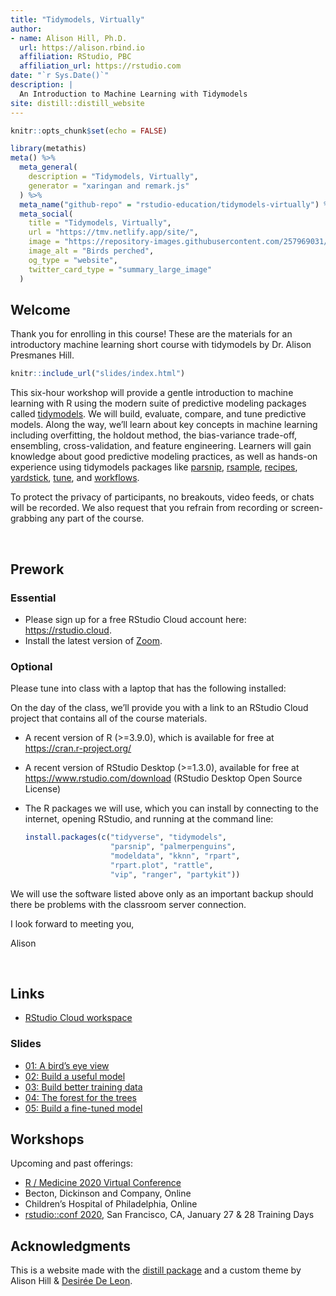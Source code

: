```yaml
---
title: "Tidymodels, Virtually"
author:
- name: Alison Hill, Ph.D.
  url: https://alison.rbind.io
  affiliation: RStudio, PBC
  affiliation_url: https://rstudio.com
date: "`r Sys.Date()`"
description: |
  An Introduction to Machine Learning with Tidymodels
site: distill::distill_website
---
```


```r
knitr::opts_chunk$set(echo = FALSE)
```

```r
library(metathis)
meta() %>%
  meta_general(
    description = "Tidymodels, Virtually",
    generator = "xaringan and remark.js"
  ) %>% 
  meta_name("github-repo" = "rstudio-education/tidymodels-virtually") %>% 
  meta_social(
    title = "Tidymodels, Virtually",
    url = "https://tmv.netlify.app/site/",
    image = "https://repository-images.githubusercontent.com/257969031/8d10c100-e84e-11ea-8200-6a1aa6d8a356",
    image_alt = "Birds perched",
    og_type = "website",
    twitter_card_type = "summary_large_image"
  )
```

## Welcome  

Thank you for enrolling in this course! These are the materials for an introductory machine learning short course with tidymodels by Dr. Alison Presmanes Hill.

```r
knitr::include_url("slides/index.html")
```


This six-hour workshop will provide a gentle introduction to machine learning with R using the modern suite of predictive modeling packages called [tidymodels](https://tidymodels.org). We will build, evaluate, compare, and tune predictive models. Along the way, we’ll learn about key concepts in machine learning including overfitting, the holdout method, the bias-variance trade-off, ensembling, cross-validation, and feature engineering. Learners will gain knowledge about good predictive modeling practices, as well as hands-on experience using tidymodels packages like [parsnip](https://parsnip.tidymodels.org), [rsample](https://rsample.tidymodels.org), [recipes](https://recipes.tidymodels.org), [yardstick](https://yardstick.tidymodels.org), [tune](https://tune.tidymodels.org), and [workflows](https://workflows.tidymodels.org).

To protect the privacy of participants, no breakouts, video feeds, or chats will be recorded. We also request that you refrain from recording or screen-grabbing any part of the course. 

\

## Prework

### Essential

+ Please sign up for a free RStudio Cloud account here: <https://rstudio.cloud>.
+ Install the latest version of [Zoom](https://zoom.us/download).

### Optional

Please tune into class with a laptop that has the following installed:


<aside>
On the day of the class, we'll provide you with a link to an RStudio Cloud project that contains all of the course materials. 
</aside>

* A recent version of R (>=3.9.0), which is available for free at <https://cran.r-project.org/>

* A recent version of RStudio Desktop (>=1.3.0), available for free at <https://www.rstudio.com/download> (RStudio Desktop Open Source License)

* The R packages we will use, which you can install by connecting to the internet, opening RStudio, and running at the command line:

    ```r
    install.packages(c("tidyverse", "tidymodels", 
                       "parsnip", "palmerpenguins",
                       "modeldata", "kknn", "rpart",
                       "rpart.plot", "rattle", 
                       "vip", "ranger", "partykit"))
    ```

<aside>
We will use the software listed above only as an important backup should there be problems with the classroom server connection.
</aside>

I look forward to meeting you,

Alison






\

## Links


+ [RStudio Cloud workspace](https://bit.ly/tidymodels-it)

### Slides

+ [01: A bird's eye view](slides/01-overview.html)
+ [02: Build a useful model](slides/02-model.html)
+ [03: Build better training data](slides/03-recipe.html)
+ [04: The forest for the trees](slides/04-forests.html)
+ [05: Build a fine-tuned model](slides/05-tune.html)

## Workshops

Upcoming and past offerings:

- [R / Medicine 2020 Virtual Conference](https://events.linuxfoundation.org/r-medicine/)
- Becton, Dickinson and Company, Online
- Children's Hospital of Philadelphia, Online
- [rstudio::conf 2020](https://conf20-intro-ml.netlify.app/), San Francisco, CA, January 27 & 28 Training Days


## Acknowledgments {.appendix}

This is a website made with the [distill package](https://rstudio.github.io/distill/) and a custom theme by Alison Hill & [Desirée De Leon](https://desiree.rbind.io/).

